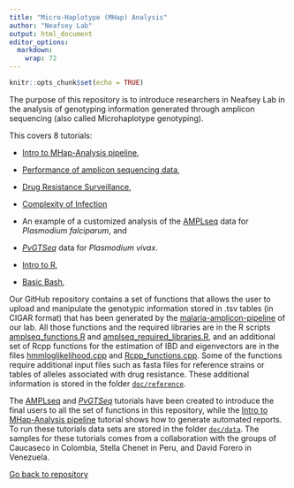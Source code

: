 ```yaml
---
title: "Micro-Haplotype (MHap) Analysis"
author: "Neafsey Lab"
output: html_document
editor_options: 
  markdown: 
    wrap: 72
---
```


```r
knitr::opts_chunk$set(echo = TRUE)
```

The purpose of this repository is to introduce researchers in Neafsey
Lab in the analysis of genotyping information generated through amplicon
sequencing (also called Microhaplotype genotyping).

This covers 8 tutorials:

-   [Intro to MHap-Analysis pipeline](https://paulonvnv.github.io/MHap-Analysis/MHap_Analysis_pipeline.html),

-   [Performance of amplicon sequencing data](https://paulonvnv.github.io/MHap-Analysis/Sequencing_Performance.html),

-   [Drug Resistance Surveillance](https://paulonvnv.github.io/MHap-Analysis/Drug_resistance_surveillance.html),

-   [Complexity of Infection](https://paulonvnv.github.io/MHap-Analysis/Complexity_of_infection.html)

-   An example of a customized analysis of the
    [AMPLseq](https://paulonvnv.github.io/MHap-Analysis/MHapPfalciparum.html)
    data for *Plasmodium falciparum*, and

-   [*PvGTSeq*](https://paulonvnv.github.io/MHap-Analysis/MHapPvivax.html) data for *Plasmodium vivax*.

-   [Intro to R](https://paulonvnv.github.io/MHap-Analysis/Intro_to_R.html),

-   [Basic Bash](https://paulonvnv.github.io/MHap-Analysis/basic_bash.html),

Our GitHub repository contains a set of functions that allows the user
to upload and manipulate the genotypic information stored in .tsv tables
(in CIGAR format) that has been generated by the
[malaria-amplicon-pipeline](https://github.com/broadinstitute/malaria-amplicon-pipeline)
of our lab. All those functions and the required libraries are in the R
scripts
[amplseq_functions.R](https://github.com/Paulonvnv/MHap-Analysis/blob/main/docs/functions_and_libraries/amplseq_functions.R)
and
[amplseq_required_libraries.R](https://github.com/Paulonvnv/MHap-Analysis/blob/main/docs/functions_and_libraries/amplseq_required_libraries.R),
and an additional set of Rcpp functions for the estimation of IBD and
eigenvectors are in the files
[hmmloglikelihood.cpp](https://github.com/Paulonvnv/MHap-Analysis/blob/main/docs/functions_and_libraries/hmmloglikelihood.cpp)
and
[Rcpp_functions.cpp](https://github.com/Paulonvnv/MHap-Analysis/blob/main/docs/functions_and_libraries/Rcpp_functions.cpp).
Some of the functions require additional input files such as fasta files
for reference strains or tables of alleles associated with drug
resistance. These additional information is stored in the folder
[`doc/reference`](https://github.com/Paulonvnv/MHap-Analysis/tree/main/docs/reference).

The
[AMPLseq](https://paulonvnv.github.io/MHap-Analysis/MHapPfalciparum.html)
and
[*PvGTSeq*](https://paulonvnv.github.io/MHap-Analysis/MHapPvivax.html)
tutorials have been created to introduce the final users to all the set
of functions in this repository, while the [Intro to MHap-Analysis
pipeline](https://paulonvnv.github.io/MHap-Analysis/MHap_Analysis_pipeline.html)
tutorial shows how to generate automated reports. To run these tutorials
data sets are stored in the folder
[`doc/data`](https://github.com/Paulonvnv/MHap-Analysis/tree/main/docs/data).
The samples for these tutorials comes from a collaboration with the
groups of Caucaseco in Colombia, Stella Chenet in Peru, and David Forero
in Venezuela.

[Go back to repository](https://github.com/Paulonvnv/MHap-Analysis/tree/main)
